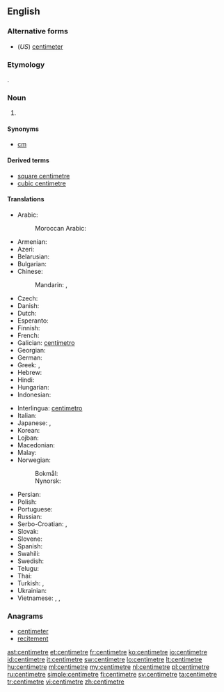 ==English==

===Alternative forms===
* (''US'') [[centimeter]]

===Etymology===
{{borrowing|fr|centimètre}}.

===Noun===
{{en-noun}}

# {{SI-unit|centi|metre|length}}

====Synonyms====
* [[cm]]

====Derived terms====
* [[square centimetre]]
* [[cubic centimetre]]

====Translations====
{{trans-top|one-hundredth of a metre}}
* Arabic: {{t-|ar|سنتميتر|m|tr=sintimítr}}
*: Moroccan Arabic: {{tø|ary|سنتيم|m|tr=santīm|sc=Arab}}
* Armenian: {{t-|hy|սանտիմետր|tr=santimetr}}
* Azeri: {{t-|az|santimetr}}
* Belarusian: {{t-|be|сантыметр|m|tr=santymétr}}
* Bulgarian: {{t+|bg|сантиметър|m|tr=santimétǎr}}
* Chinese:
*: Mandarin: {{t-|cmn|釐米|sc=Hani}}, {{t-|cmn|厘米|tr=límǐ|sc=Hani}}
* Czech: {{t+|cs|centimetr|m}}
* Danish: {{t-|da|centimeter}}
* Dutch: {{t+|nl|centimeter}}
* Esperanto: {{t-|eo|centimetro}}
* Finnish: {{t+|fi|senttimetri}}
* French: {{t+|fr|centimètre|m}}
* Galician: [[centímetro]] {{m}}
* Georgian: {{t-|ka|სანტიმეტრი|tr=santimetri|sc=Geor}}
* German: {{t+|de|Zentimeter|m}}
* Greek: {{t+|el|εκατοστόμετρο|tr=ekatostómetro}},  {{t+|el|εκατοστό|n|tr=ekatostó}}
* Hebrew: {{t+|he|סנטימטר|m|tr=sant'imet'er}}
* Hindi: {{t-|hi|सेंटीमीटर|m|tr=sēṇṭīmīṭar}}
* Hungarian: {{t+|hu|centiméter}}
* Indonesian: {{t+|id|sentimeter}}
{{trans-mid}}
* Interlingua: [[centimetro]]
* Italian: {{t+|it|centimetro|m}}
* Japanese: {{t+|ja|センチメートル|tr=senchimētoru}},  {{t+|ja|センチ|tr=senchi}}
* Korean: {{t+|ko|센티미터|tr=sentimiteo|sc=Hang}}
* Lojban: {{qualifier|lujvo}} {{t-|jbo|centre}}
* Macedonian: {{t-|mk|сантиметар|m|tr=santimétar}}
* Malay: {{t|ms|sentimeter}}
* Norwegian:
*: Bokmål: {{t-|no|centimeter|m}}
*: Nynorsk: {{t-|nn|centimeter|m}}
* Persian: {{t+|fa|سانتی متر}}
* Polish: {{t+|pl|centymetr|m}}
* Portuguese: {{t+|pt|centímetro|m}}
* Russian: {{t+|ru|сантиметр|m|tr=santimétr}}
* Serbo-Croatian: {{t-|sh|центиметар|m|sc=Cyrl}},  {{t-|sh|centimetar|m}}
* Slovak: {{t-|sk|centimeter|m}}
* Slovene: {{t-|sl|centimeter|m}}
* Spanish: {{t+|es|centímetro|m}}
* Swahili: {{t+|sw|sentimeta}}
* Swedish: {{t+|sv|centimeter|c}}
* Telugu: {{t-|te|సెంటీమీటరు}}
* Thai: {{t-|th|เซนติเมตร|tr=sentimetr}}
* Turkish: {{t+|tr|santimetre}},  {{t+|tr|santim}}
* Ukrainian: {{t-|uk|сантиметр|m|tr=santymétr}}
* Vietnamese: {{t+|vi|xentimét}}, {{t|vi|xen-ti-mét}}, {{t|vi|xăng-ti-mét}}
{{trans-bottom}}

===Anagrams===
* [[centimeter#English|centimeter]]
* [[recitement#English|recitement]]

[[ast:centimetre]]
[[et:centimetre]]
[[fr:centimetre]]
[[ko:centimetre]]
[[io:centimetre]]
[[id:centimetre]]
[[it:centimetre]]
[[sw:centimetre]]
[[lo:centimetre]]
[[lt:centimetre]]
[[hu:centimetre]]
[[ml:centimetre]]
[[my:centimetre]]
[[nl:centimetre]]
[[pl:centimetre]]
[[ru:centimetre]]
[[simple:centimetre]]
[[fi:centimetre]]
[[sv:centimetre]]
[[ta:centimetre]]
[[tr:centimetre]]
[[vi:centimetre]]
[[zh:centimetre]]